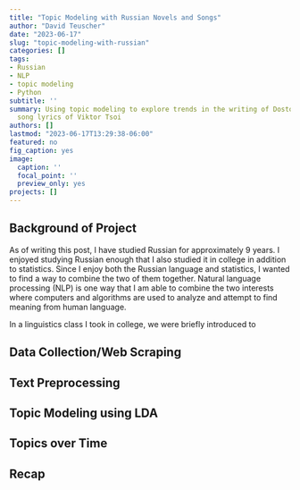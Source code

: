 ```yaml
---
title: "Topic Modeling with Russian Novels and Songs"
author: "David Teuscher"
date: "2023-06-17"
slug: "topic-modeling-with-russian"
categories: []
tags:
- Russian
- NLP
- topic modeling
- Python
subtitle: ''
summary: Using topic modeling to explore trends in the writing of Dostoevsky and the
  song lyrics of Viktor Tsoi
authors: []
lastmod: "2023-06-17T13:29:38-06:00"
featured: no
fig_caption: yes
image:
  caption: ''
  focal_point: ''
  preview_only: yes
projects: []
---
```


## Background of Project

As of writing this post, I have studied Russian for approximately 9 years. I enjoyed studying Russian enough that I also studied it in college in addition to statistics. Since I enjoy both the Russian language and statistics, I wanted to find a way to combine the two of them together. Natural language processing (NLP) is one way that I am able to combine the two interests where computers and algorithms are used to analyze and attempt to find meaning from human language.

In a linguistics class I took in college, we were briefly introduced to 

## Data Collection/Web Scraping

## Text Preprocessing

## Topic Modeling using LDA

## Topics over Time

## Recap
